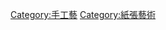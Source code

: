 {{catmore}}
{{Catnav|頁面分類|人类社会|文化|艺术|工藝|手工艺}}
{{Catnav|頁面分類|人文學科|艺术|工藝|手工艺}}
{{Commonscat|Origami}}

[[Category:手工藝|Category:手工藝]]
[[Category:紙張藝術|Category:紙張藝術]]